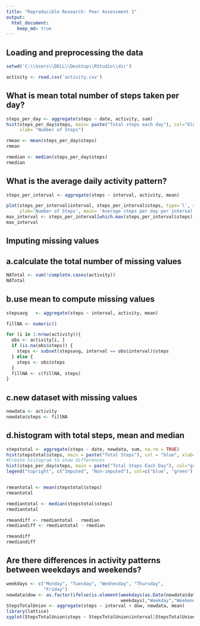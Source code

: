 ---
title: "Reproducible Research: Peer Assessment 1"
output: 
  html_document:
    keep_md: true
---


## Loading and preprocessing the data
```{r echo=TRUE}
setwd('C:\\Users\\DELL\\Desktop\\RStudio\\dir')

activity <- read.csv('activity.csv')
```


## What is mean total number of steps taken per day?

```{r echo=TRUE}
steps_per_day <- aggregate(steps ~ date, activity, sum)
hist(steps_per_day$steps, main= paste("Total steps each day"), col="blue",
     xlab= "Number of Steps")

rmean <- mean(steps_per_day$steps)
rmean

rmedian <- median(steps_per_day$steps)
rmedian

```

## What is the average daily activity pattern?

```{r echo=TRUE}
steps_per_interval <- aggregate(steps ~ interval, activity, mean)

plot(steps_per_interval$interval, steps_per_interval$steps, type='l', xlab='Interval', 
     ylab='Number of Steps', main= 'Average steps per day per interval')
max_interval <- steps_per_interval[which.max(steps_per_interval$steps),1]
max_interval


```




## Imputing missing values

## a.calculate the total number of missing values
```{r echo=TRUE}
NATotal <- sum(!complete.cases(activity))
NATotal

```
## b.use mean to compute missing values
```{r echo=TRUE}

stepsavg   <- aggregate(steps ~ interval, activity, mean)

fillNA <- numeric()

for (i in 1:nrow(activity)){
  obs <- activity[i, ]
  if (is.na(obs$steps)) {
    steps <- subset(stepsavg, interval == obs$interval)$steps
  } else {
    steps <- obs$steps
  }
  fillNA <- c(fillNA, steps)
}
```

## c.new dataset with missing values
```{r echo=TRUE}
newdata <- activity
newdata$steps <- fillNA

```

## d.histogram with total steps, mean and median
```{r echo=TRUE}
stepstotal <- aggregate(steps ~ date, newdata, sum, na.rm = TRUE)
hist(stepstotal$steps, main = paste("Total Steps"), col = "blue", xlab= "No: Steps")
#Create histogram to show differences
hist(steps_per_day$steps, main = paste("Total Steps Each Day"), col="green", xlab="Number of Steps", add=T)
legend("topright", c("Imputed", "Non-imputed"), col=c("blue", "green"), lwd=10)


rmeantotal <- mean(stepstotal$steps)
rmeantotal

rmediantotal <- median(stepstotal$steps)
rmediantotal

rmeandiff <- rmediantotal - rmedian
rmediandiff <- rmediantotal - rmedian

rmeandiff
rmediandiff


```


## Are there differences in activity patterns between weekdays and weekends?
```{r echo=TRUE}

weekdays <- c("Monday", "Tuesday", "Wednesday", "Thursday", 
              "Friday")
newdata$dow <- as.factor(ifelse(is.element(weekdays(as.Date(newdata$date)),
                                           weekdays),"Weekday","Weekend"))
StepsTotalUnion <- aggregate(steps ~ interval + dow, newdata, mean)
library(lattice)
xyplot(StepsTotalUnion$steps ~ StepsTotalUnion$interval|StepsTotalUnion$dow, main="Average Steps per Day by Interval",xlab="Interval", ylab="Steps",layout=c(1,2), type="l")              

```